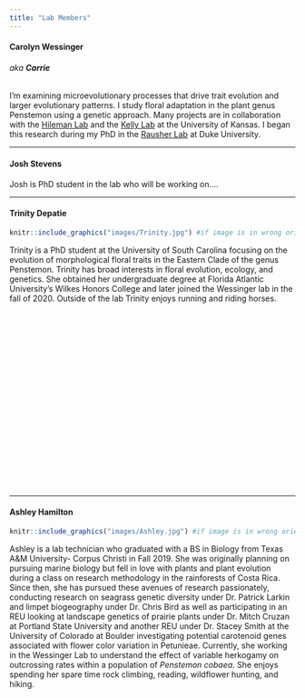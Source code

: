 ```yaml
---
title: "Lab Members"
---
```


#### Carolyn Wessinger 
###### aka **Carrie**

I'm examining microevolutionary processes that drive trait evolution and larger evolutionary patterns. I study floral adaptation in the plant genus Penstemon using a genetic approach. Many projects are in collaboration with the [Hileman Lab](http://www.hilemanlab.org/) and the [Kelly Lab](http://eeb.ku.edu/sites/eeb.ku.edu/files/files/jkk/index.html) at the University of Kansas. I began this research during my PhD in the [Rausher Lab](http://people.duke.edu/~mrausher/) at Duke University.  

***

#### Josh Stevens

Josh is PhD student in the lab who will be working on....

***

#### Trinity Depatie

```r
knitr::include_graphics("images/Trinity.jpg") #if image is in wrong orientation, use image editor to flip it and save as tif in the correct folder
```

Trinity is a PhD student at the University of South Carolina focusing on the evolution of morphological floral traits in the Eastern Clade of the genus Penstemon. Trinity has broad interests in floral evolution, ecology, and genetics. She obtained her undergraduate degree at Florida Atlantic University’s Wilkes Honors College and later joined the Wessinger lab in the fall of 2020. Outside of the lab Trinity enjoys running and riding horses. 

<br><br><br>

<br><br><br>

<br><br><br>

<br><br><br>

<br><br><br>

*** 

#### Ashley Hamilton

```r
knitr::include_graphics("images/Ashley.jpg") #if image is in wrong orientation, use image editor to flip it and save as tif in the correct folder
```


Ashley is a lab technician who graduated with a BS in Biology from Texas A&M University- Corpus Christi in Fall 2019. She was originally planning on pursuing marine biology but fell in love with plants and plant evolution during a class on research methodology in the rainforests of Costa Rica. Since then, she has pursued these avenues of research passionately, conducting research on seagrass genetic diversity under Dr. Patrick Larkin and limpet biogeography under Dr. Chris Bird as well as participating in an REU looking at landscape genetics of prairie plants under Dr. Mitch Cruzan at Portland State University and another REU under Dr. Stacey Smith at the University of Colorado at Boulder investigating potential carotenoid genes associated with flower color variation in Petunieae. Currently, she working in the Wessinger Lab to understand the effect of variable herkogamy on outcrossing rates within a population of *Penstemon cobaea*. She enjoys spending her spare time rock climbing, reading, wildflower hunting, and hiking.
